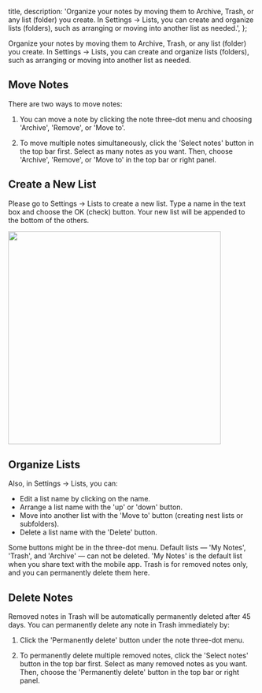 

  title,
  description: 'Organize your notes by moving them to Archive, Trash, or any list (folder) you create. In Settings -> Lists, you can create and organize lists (folders), such as arranging or moving into another list as needed.',
};

Organize your notes by moving them to Archive, Trash, or any list (folder) you create. In Settings -> Lists, you can create and organize lists (folders), such as arranging or moving into another list as needed.

## Move Notes

There are two ways to move notes:

1. You can move a note by clicking the note three-dot menu and choosing 'Archive', 'Remove', or 'Move to'.

2. To move multiple notes simultaneously, click the 'Select notes' button in the top bar first. Select as many notes as you want. Then, choose 'Archive', 'Remove', or 'Move to' in the top bar or right panel.

## Create a New List

Please go to Settings -> Lists to create a new list. Type a name in the text box and choose the OK (check) button. Your new list will be appended to the bottom of the others.

<Image width="432" className="mx-auto rounded-lg ring-1 ring-gray-700/10" src={createList} alt="" />

## Organize Lists

Also, in Settings -> Lists, you can:

- Edit a list name by clicking on the name.
- Arrange a list name with the 'up' or 'down' button.
- Move into another list with the 'Move to' button (creating nest lists or subfolders).
- Delete a list name with the 'Delete' button.

Some buttons might be in the three-dot menu. Default lists — 'My Notes', 'Trash', and 'Archive' — can not be deleted. 'My Notes' is the default list when you share text with the mobile app. Trash is for removed notes only, and you can permanently delete them here.

## Delete Notes

Removed notes in Trash will be automatically permanently deleted after 45 days. You can permanently delete any note in Trash immediately by:

1. Click the 'Permanently delete' button under the note three-dot menu.

2. To permanently delete multiple removed notes, click the 'Select notes' button in the top bar first. Select as many removed notes as you want. Then, choose the 'Permanently delete' button in the top bar or right panel.
